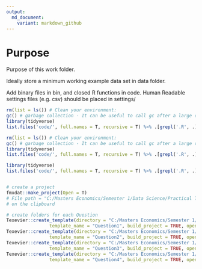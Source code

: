 ```yaml
---
output:
  md_document:
    variant: markdown_github
---
```


# Purpose

Purpose of this work folder.

Ideally store a minimum working example data set in data folder.

Add binary files in bin, and closed R functions in code. Human Readable settings files (e.g. csv) should be placed in settings/


```r

rm(list = ls()) # Clean your environment:
gc() # garbage collection - It can be useful to call gc after a large object has been removed, as this may prompt R to return memory to the operating system.
library(tidyverse)
list.files('code/', full.names = T, recursive = T) %>% .[grepl('.R', .)] %>% as.list() %>% walk(~source(.))
```

```r
rm(list = ls()) # Clean your environment:
gc() # garbage collection - It can be useful to call gc after a large object has been removed, as this may prompt R to return memory to the operating system.
library(tidyverse)
list.files('code/', full.names = T, recursive = T) %>% .[grepl('.R', .)] %>% as.list() %>% walk(~source(.))
```

```r

library(tidyverse)
list.files('code/', full.names = T, recursive = T) %>% .[grepl('.R', .)] %>% as.list() %>% walk(~source(.))


# create a project
fmxdat::make_project(Open = T)
# File path = "C:/Masters Economics/Semester 1/Data Science/Practical Test"
# on the clipboard

# create folders for each Question
Texevier::create_template(directory = "C:/Masters Economics/Semester 1/Data Science/Practical2022/23365935",
                template_name = "Question1", build_project = TRUE, open_project = TRUE)
Texevier::create_template(directory = "C:/Masters Economics/Semester 1/Data Science/Practical2022/23365935",
                template_name = "Question2", build_project = TRUE, open_project = TRUE)
Texevier::create_template(directory = "C:/Masters Economics/Semester 1/Data Science/Practical2022/23365935",
                template_name = "Question3", build_project = TRUE, open_project = TRUE)
Texevier::create_template(directory = "C:/Masters Economics/Semester 1/Data Science/Practical2022/23365935",
                template_name = "Question4", build_project = TRUE, open_project = TRUE)
```

